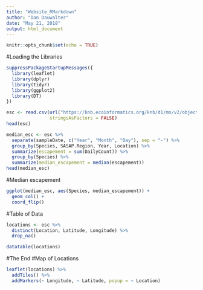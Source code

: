 ```yaml
---
title: "Website_RMarkdown"
author: "Dan Dauwalter"
date: "May 21, 2018"
output: html_document
---
```


```r
knitr::opts_chunk$set(echo = TRUE)
```

#Loading the Libraries

```r
suppressPackageStartupMessages({
  library(leaflet)
  library(dplyr)
  library(tidyr)
  library(ggplot2)
  library(DT)
})
```

```r
esc <- read.csv(url("https://knb.ecoinformatics.org/knb/d1/mn/v2/object/knb.92020.1", method = "libcurl"), 
                stringsAsFactors = FALSE)
head(esc)
```

```r
median_esc <- esc %>% 
  separate(sampleDate, c("Year", "Month", "Day"), sep = "-") %>% 
  group_by(Species, SASAP.Region, Year, Location) %>% 
  summarize(escapement = sum(DailyCount)) %>% 
  group_by(Species) %>% 
  summarize(median_escapement = median(escapement))
head(median_esc)
```

#Median escapement
```r
ggplot(median_esc, aes(Species, median_escapement)) +
  geom_col() +
  coord_flip()
```

#Table of Data
```r
locations <- esc %>% 
  distinct(Location, Latitude, Longitude) %>% 
  drop_na()

datatable(locations)
```

#The End
#Map of Locations
```r
leaflet(locations) %>% 
  addTiles() %>% 
  addMarkers(~ Longitude, ~ Latitude, popup = ~ Location)
```

